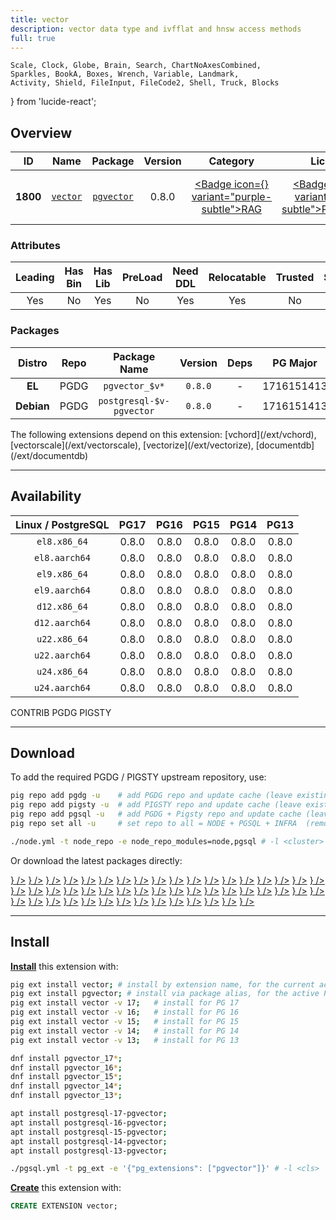 ```yaml
---
title: vector
description: vector data type and ivfflat and hnsw access methods
full: true
---
```


    Scale, Clock, Globe, Brain, Search, ChartNoAxesCombined,
    Sparkles, BookA, Boxes, Wrench, Variable, Landmark,
    Activity, Shield, FileInput, FileCode2, Shell, Truck, Blocks
} from 'lucide-react';

## Overview

| <TooltipIconButton tooltip="Extension unique identifier" side="top">ID</TooltipIconButton> | <TooltipIconButton tooltip="Extension name" side="top">Name</TooltipIconButton> | <TooltipIconButton tooltip="Package name for installation" side="top">Package</TooltipIconButton> | <TooltipIconButton tooltip="Latest available extension version" side="top">Version</TooltipIconButton> | <TooltipIconButton tooltip="Extension category" side="top">Category</TooltipIconButton> | <TooltipIconButton tooltip="Open source license" side="top">License</TooltipIconButton> | <TooltipIconButton tooltip="Programming language" side="top">Lang</TooltipIconButton> |
|:--------:|:--------:|:----------:|:--------------:|:---------------------------------------:|:------------------------------------------------------:|:----:|
| **1800** | [`vector`](https://github.com/pgvector/pgvector) | [`pgvector`](/ext/vector) | 0.8.0 | <a href="/ext/rag" className="no-underline"><Badge icon={<Brain />} variant="purple-subtle">RAG</Badge></a> | <a href="/ext/list/license#postgresql" className="no-underline"><Badge icon={<Scale />} variant="blue-subtle">PostgreSQL</Badge></a> | <a href="/ext/list/lang#c"><Badge icon={<FileCode2 />} variant="blue-subtle">C</Badge></a> |

### Attributes

| <TooltipIconButton tooltip="The Primary Leading extension in the Package" side="top">Leading</TooltipIconButton> | <TooltipIconButton tooltip="Contains binary utils" side="top">Has Bin</TooltipIconButton> | <TooltipIconButton tooltip="Contains .so shared library files" side="top">Has Lib</TooltipIconButton> | <TooltipIconButton tooltip="Requires preloading via shared_preload_libraries" side="top">PreLoad</TooltipIconButton> | <TooltipIconButton tooltip="Requires CREATE EXTENSION DDL command" side="top">Need DDL</TooltipIconButton> | <TooltipIconButton tooltip="Can be installed in any schema" side="top">Relocatable</TooltipIconButton> | <TooltipIconButton tooltip="Can be created by non-superuser" side="top">Trusted</TooltipIconButton> | <TooltipIconButton tooltip="Schemas used by this extension" side="top">Schemas</TooltipIconButton> |
|:-------:|:-------:|:-------:|:-------:|:--------:|:-----------:|:-------:|:-------:|
| Yes | No | Yes | No | Yes | Yes | No | - |

### Packages

| <TooltipIconButton tooltip="Linux distribution family, EL or Debian" side="top">Distro</TooltipIconButton> | <TooltipIconButton tooltip="Package repository" side="top">Repo</TooltipIconButton> | <TooltipIconButton tooltip="The RPM/DEB Package Name Pattern (replace $v with real pg major)" side="top">Package Name</TooltipIconButton> | <TooltipIconButton tooltip="Latest package version" side="top">Version</TooltipIconButton> | <TooltipIconButton tooltip="RPM/DEB Package dependencies" side="top">Deps</TooltipIconButton> | <TooltipIconButton tooltip="Available in these PostgreSQL Major Versions" side="top">PG Major</TooltipIconButton> |
|:----------:|:--------:|:------------------------:|:-----------:|:------------:|:------------------:|
|   **EL**   | <Badge variant="blue-subtle"><span className="font-bold">PGDG</span></Badge> | `pgvector_$v*` | `0.8.0` | - | <Badge variant="green-subtle">17</Badge><Badge variant="green-subtle">16</Badge><Badge variant="green-subtle">15</Badge><Badge variant="green-subtle">14</Badge><Badge variant="green-subtle">13</Badge> |
| **Debian** | <Badge variant="blue-subtle"><span className="font-bold">PGDG</span></Badge> | `postgresql-$v-pgvector` | `0.8.0` | - | <Badge variant="green-subtle">17</Badge><Badge variant="green-subtle">16</Badge><Badge variant="green-subtle">15</Badge><Badge variant="green-subtle">14</Badge><Badge variant="green-subtle">13</Badge> |


<Callout title="Dependent Extensions" type="info">
    The following extensions depend on this extension: [vchord](/ext/vchord), [vectorscale](/ext/vectorscale), [vectorize](/ext/vectorize), [documentdb](/ext/documentdb)
</Callout>


------

## Availability

| <TooltipIconButton tooltip="Linux Distro Arch / PostgreSQL Major Version" side="top">Linux / PostgreSQL </TooltipIconButton> | **PG17** | **PG16** | **PG15** | **PG14** | **PG13** |
|:-----:|:-----:|:-----:|:-----:|:-----:|:-----:|
| `el8.x86_64` | <Badge variant="blue-subtle">0.8.0</Badge> | <Badge variant="blue-subtle">0.8.0</Badge> | <Badge variant="blue-subtle">0.8.0</Badge> | <Badge variant="blue-subtle">0.8.0</Badge> | <Badge variant="blue-subtle">0.8.0</Badge> |
| `el8.aarch64` | <Badge variant="blue-subtle">0.8.0</Badge> | <Badge variant="blue-subtle">0.8.0</Badge> | <Badge variant="blue-subtle">0.8.0</Badge> | <Badge variant="blue-subtle">0.8.0</Badge> | <Badge variant="blue-subtle">0.8.0</Badge> |
| `el9.x86_64` | <Badge variant="blue-subtle">0.8.0</Badge> | <Badge variant="blue-subtle">0.8.0</Badge> | <Badge variant="blue-subtle">0.8.0</Badge> | <Badge variant="blue-subtle">0.8.0</Badge> | <Badge variant="blue-subtle">0.8.0</Badge> |
| `el9.aarch64` | <Badge variant="blue-subtle">0.8.0</Badge> | <Badge variant="blue-subtle">0.8.0</Badge> | <Badge variant="blue-subtle">0.8.0</Badge> | <Badge variant="blue-subtle">0.8.0</Badge> | <Badge variant="blue-subtle">0.8.0</Badge> |
| `d12.x86_64` | <Badge variant="blue-subtle">0.8.0</Badge> | <Badge variant="blue-subtle">0.8.0</Badge> | <Badge variant="blue-subtle">0.8.0</Badge> | <Badge variant="blue-subtle">0.8.0</Badge> | <Badge variant="blue-subtle">0.8.0</Badge> |
| `d12.aarch64` | <Badge variant="blue-subtle">0.8.0</Badge> | <Badge variant="blue-subtle">0.8.0</Badge> | <Badge variant="blue-subtle">0.8.0</Badge> | <Badge variant="blue-subtle">0.8.0</Badge> | <Badge variant="blue-subtle">0.8.0</Badge> |
| `u22.x86_64` | <Badge variant="blue-subtle">0.8.0</Badge> | <Badge variant="blue-subtle">0.8.0</Badge> | <Badge variant="blue-subtle">0.8.0</Badge> | <Badge variant="blue-subtle">0.8.0</Badge> | <Badge variant="blue-subtle">0.8.0</Badge> |
| `u22.aarch64` | <Badge variant="blue-subtle">0.8.0</Badge> | <Badge variant="blue-subtle">0.8.0</Badge> | <Badge variant="blue-subtle">0.8.0</Badge> | <Badge variant="blue-subtle">0.8.0</Badge> | <Badge variant="blue-subtle">0.8.0</Badge> |
| `u24.x86_64` | <Badge variant="blue-subtle">0.8.0</Badge> | <Badge variant="blue-subtle">0.8.0</Badge> | <Badge variant="blue-subtle">0.8.0</Badge> | <Badge variant="blue-subtle">0.8.0</Badge> | <Badge variant="blue-subtle">0.8.0</Badge> |
| `u24.aarch64` | <Badge variant="blue-subtle">0.8.0</Badge> | <Badge variant="blue-subtle">0.8.0</Badge> | <Badge variant="blue-subtle">0.8.0</Badge> | <Badge variant="blue-subtle">0.8.0</Badge> | <Badge variant="blue-subtle">0.8.0</Badge> |

<Badge variant="green-subtle"><span className="font-black">CONTRIB</span></Badge> <Badge variant="blue-subtle"><span className="font-black">PGDG</span></Badge> <Badge variant="amber-subtle"><span className="font-black">PIGSTY</span></Badge>

------

## Download

To add the required PGDG / PIGSTY upstream repository, use:

```bash tab="pig"
pig repo add pgdg -u    # add PGDG repo and update cache (leave existing repos)
pig repo add pigsty -u  # add PIGSTY repo and update cache (leave existing repos)
pig repo add pgsql -u   # add PGDG + Pigsty repo and update cache (leave existing repos)
pig repo set all -u     # set repo to all = NODE + PGSQL + INFRA  (remove existing repos)
```
```bash tab="pigsty"
./node.yml -t node_repo -e node_repo_modules=node,pgsql # -l <cluster>
```

Or download the latest packages directly:

<Files>
    <Folder name="el8.x86_64">
        <a href="https://download.postgresql.org/pub/repos/yum/17/redhat/rhel-8-x86_64/pgvector_17-0.8.0-1PGDG.rhel8.x86_64.rpm"><File name="pgvector_17-0.8.0-1PGDG.rhel8.x86_64.rpm" icon={<Package className="text-emerald-500" />} /></a>
        <a href="https://download.postgresql.org/pub/repos/yum/16/redhat/rhel-8-x86_64/pgvector_16-0.8.0-1PGDG.rhel8.x86_64.rpm"><File name="pgvector_16-0.8.0-1PGDG.rhel8.x86_64.rpm" icon={<Package className="text-emerald-500" />} /></a>
        <a href="https://download.postgresql.org/pub/repos/yum/15/redhat/rhel-8-x86_64/pgvector_15-0.8.0-1PGDG.rhel8.x86_64.rpm"><File name="pgvector_15-0.8.0-1PGDG.rhel8.x86_64.rpm" icon={<Package className="text-emerald-500" />} /></a>
        <a href="https://download.postgresql.org/pub/repos/yum/14/redhat/rhel-8-x86_64/pgvector_14-0.8.0-1PGDG.rhel8.x86_64.rpm"><File name="pgvector_14-0.8.0-1PGDG.rhel8.x86_64.rpm" icon={<Package className="text-emerald-500" />} /></a>
        <a href="https://download.postgresql.org/pub/repos/yum/13/redhat/rhel-8-x86_64/pgvector_13-0.8.0-1PGDG.rhel8.x86_64.rpm"><File name="pgvector_13-0.8.0-1PGDG.rhel8.x86_64.rpm" icon={<Package className="text-emerald-500" />} /></a>
    </Folder>
    <Folder name="el8.aarch64">
        <a href="https://download.postgresql.org/pub/repos/yum/17/redhat/rhel-8-aarch64/pgvector_17-0.8.0-1PGDG.rhel8.aarch64.rpm"><File name="pgvector_17-0.8.0-1PGDG.rhel8.aarch64.rpm" icon={<Package className="text-orange-500" />} /></a>
        <a href="https://download.postgresql.org/pub/repos/yum/16/redhat/rhel-8-aarch64/pgvector_16-0.8.0-1PGDG.rhel8.aarch64.rpm"><File name="pgvector_16-0.8.0-1PGDG.rhel8.aarch64.rpm" icon={<Package className="text-orange-500" />} /></a>
        <a href="https://download.postgresql.org/pub/repos/yum/15/redhat/rhel-8-aarch64/pgvector_15-0.8.0-1PGDG.rhel8.aarch64.rpm"><File name="pgvector_15-0.8.0-1PGDG.rhel8.aarch64.rpm" icon={<Package className="text-orange-500" />} /></a>
        <a href="https://download.postgresql.org/pub/repos/yum/14/redhat/rhel-8-aarch64/pgvector_14-0.8.0-1PGDG.rhel8.aarch64.rpm"><File name="pgvector_14-0.8.0-1PGDG.rhel8.aarch64.rpm" icon={<Package className="text-orange-500" />} /></a>
        <a href="https://download.postgresql.org/pub/repos/yum/13/redhat/rhel-8-aarch64/pgvector_13-0.8.0-1PGDG.rhel8.aarch64.rpm"><File name="pgvector_13-0.8.0-1PGDG.rhel8.aarch64.rpm" icon={<Package className="text-orange-500" />} /></a>
    </Folder>
    <Folder name="el9.x86_64">
        <a href="https://download.postgresql.org/pub/repos/yum/17/redhat/rhel-9-x86_64/pgvector_17-0.8.0-1PGDG.rhel9.x86_64.rpm"><File name="pgvector_17-0.8.0-1PGDG.rhel9.x86_64.rpm" icon={<Package className="text-emerald-500" />} /></a>
        <a href="https://download.postgresql.org/pub/repos/yum/16/redhat/rhel-9-x86_64/pgvector_16-0.8.0-1PGDG.rhel9.x86_64.rpm"><File name="pgvector_16-0.8.0-1PGDG.rhel9.x86_64.rpm" icon={<Package className="text-emerald-500" />} /></a>
        <a href="https://download.postgresql.org/pub/repos/yum/15/redhat/rhel-9-x86_64/pgvector_15-0.8.0-1PGDG.rhel9.x86_64.rpm"><File name="pgvector_15-0.8.0-1PGDG.rhel9.x86_64.rpm" icon={<Package className="text-emerald-500" />} /></a>
        <a href="https://download.postgresql.org/pub/repos/yum/14/redhat/rhel-9-x86_64/pgvector_14-0.8.0-1PGDG.rhel9.x86_64.rpm"><File name="pgvector_14-0.8.0-1PGDG.rhel9.x86_64.rpm" icon={<Package className="text-emerald-500" />} /></a>
        <a href="https://download.postgresql.org/pub/repos/yum/13/redhat/rhel-9-x86_64/pgvector_13-0.8.0-1PGDG.rhel9.x86_64.rpm"><File name="pgvector_13-0.8.0-1PGDG.rhel9.x86_64.rpm" icon={<Package className="text-emerald-500" />} /></a>
    </Folder>
    <Folder name="el9.aarch64">
        <a href="https://download.postgresql.org/pub/repos/yum/17/redhat/rhel-9-aarch64/pgvector_17-0.8.0-1PGDG.rhel9.aarch64.rpm"><File name="pgvector_17-0.8.0-1PGDG.rhel9.aarch64.rpm" icon={<Package className="text-orange-500" />} /></a>
        <a href="https://download.postgresql.org/pub/repos/yum/16/redhat/rhel-9-aarch64/pgvector_16-0.8.0-1PGDG.rhel9.aarch64.rpm"><File name="pgvector_16-0.8.0-1PGDG.rhel9.aarch64.rpm" icon={<Package className="text-orange-500" />} /></a>
        <a href="https://download.postgresql.org/pub/repos/yum/15/redhat/rhel-9-aarch64/pgvector_15-0.8.0-1PGDG.rhel9.aarch64.rpm"><File name="pgvector_15-0.8.0-1PGDG.rhel9.aarch64.rpm" icon={<Package className="text-orange-500" />} /></a>
        <a href="https://download.postgresql.org/pub/repos/yum/14/redhat/rhel-9-aarch64/pgvector_14-0.8.0-1PGDG.rhel9.aarch64.rpm"><File name="pgvector_14-0.8.0-1PGDG.rhel9.aarch64.rpm" icon={<Package className="text-orange-500" />} /></a>
        <a href="https://download.postgresql.org/pub/repos/yum/13/redhat/rhel-9-aarch64/pgvector_13-0.8.0-1PGDG.rhel9.aarch64.rpm"><File name="pgvector_13-0.8.0-1PGDG.rhel9.aarch64.rpm" icon={<Package className="text-orange-500" />} /></a>
    </Folder>
    <Folder name="d12.x86_64">
        <a href="https://apt.postgresql.org/pub/repos/apt/pool/main/p/pgvector/postgresql-17-pgvector_0.8.0-1.pgdg120+1_arm64.deb"><File name="postgresql-17-pgvector_0.8.0-1.pgdg120+1_arm64.deb" icon={<Box className="text-emerald-500" />} /></a>
        <a href="https://apt.postgresql.org/pub/repos/apt/pool/main/p/pgvector/postgresql-16-pgvector_0.8.0-1.pgdg120+1_arm64.deb"><File name="postgresql-16-pgvector_0.8.0-1.pgdg120+1_arm64.deb" icon={<Box className="text-emerald-500" />} /></a>
        <a href="https://apt.postgresql.org/pub/repos/apt/pool/main/p/pgvector/postgresql-15-pgvector_0.8.0-1.pgdg120+1_arm64.deb"><File name="postgresql-15-pgvector_0.8.0-1.pgdg120+1_arm64.deb" icon={<Box className="text-emerald-500" />} /></a>
        <a href="https://apt.postgresql.org/pub/repos/apt/pool/main/p/pgvector/postgresql-14-pgvector_0.8.0-1.pgdg120+1_arm64.deb"><File name="postgresql-14-pgvector_0.8.0-1.pgdg120+1_arm64.deb" icon={<Box className="text-emerald-500" />} /></a>
        <a href="https://apt.postgresql.org/pub/repos/apt/pool/main/p/pgvector/postgresql-13-pgvector_0.8.0-1.pgdg120+1_arm64.deb"><File name="postgresql-13-pgvector_0.8.0-1.pgdg120+1_arm64.deb" icon={<Box className="text-emerald-500" />} /></a>
    </Folder>
    <Folder name="d12.aarch64">
        <a href="https://apt.postgresql.org/pub/repos/apt/pool/main/p/pgvector/postgresql-17-pgvector_0.8.0-1.pgdg120+1_amd64.deb"><File name="postgresql-17-pgvector_0.8.0-1.pgdg120+1_amd64.deb" icon={<Box className="text-orange-500" />} /></a>
        <a href="https://apt.postgresql.org/pub/repos/apt/pool/main/p/pgvector/postgresql-16-pgvector_0.8.0-1.pgdg120+1_amd64.deb"><File name="postgresql-16-pgvector_0.8.0-1.pgdg120+1_amd64.deb" icon={<Box className="text-orange-500" />} /></a>
        <a href="https://apt.postgresql.org/pub/repos/apt/pool/main/p/pgvector/postgresql-15-pgvector_0.8.0-1.pgdg120+1_amd64.deb"><File name="postgresql-15-pgvector_0.8.0-1.pgdg120+1_amd64.deb" icon={<Box className="text-orange-500" />} /></a>
        <a href="https://apt.postgresql.org/pub/repos/apt/pool/main/p/pgvector/postgresql-14-pgvector_0.8.0-1.pgdg120+1_amd64.deb"><File name="postgresql-14-pgvector_0.8.0-1.pgdg120+1_amd64.deb" icon={<Box className="text-orange-500" />} /></a>
        <a href="https://apt.postgresql.org/pub/repos/apt/pool/main/p/pgvector/postgresql-13-pgvector_0.8.0-1.pgdg120+1_amd64.deb"><File name="postgresql-13-pgvector_0.8.0-1.pgdg120+1_amd64.deb" icon={<Box className="text-orange-500" />} /></a>
    </Folder>
    <Folder name="u22.x86_64">
        <a href="https://apt.postgresql.org/pub/repos/apt/pool/main/p/pgvector/postgresql-17-pgvector_0.8.0-1.pgdg22.04+1_amd64.deb"><File name="postgresql-17-pgvector_0.8.0-1.pgdg22.04+1_amd64.deb" icon={<Box className="text-emerald-500" />} /></a>
        <a href="https://apt.postgresql.org/pub/repos/apt/pool/main/p/pgvector/postgresql-16-pgvector_0.8.0-1.pgdg22.04+1_amd64.deb"><File name="postgresql-16-pgvector_0.8.0-1.pgdg22.04+1_amd64.deb" icon={<Box className="text-emerald-500" />} /></a>
        <a href="https://apt.postgresql.org/pub/repos/apt/pool/main/p/pgvector/postgresql-15-pgvector_0.8.0-1.pgdg22.04+1_amd64.deb"><File name="postgresql-15-pgvector_0.8.0-1.pgdg22.04+1_amd64.deb" icon={<Box className="text-emerald-500" />} /></a>
        <a href="https://apt.postgresql.org/pub/repos/apt/pool/main/p/pgvector/postgresql-14-pgvector_0.8.0-1.pgdg22.04+1_amd64.deb"><File name="postgresql-14-pgvector_0.8.0-1.pgdg22.04+1_amd64.deb" icon={<Box className="text-emerald-500" />} /></a>
        <a href="https://apt.postgresql.org/pub/repos/apt/pool/main/p/pgvector/postgresql-13-pgvector_0.8.0-1.pgdg22.04+1_amd64.deb"><File name="postgresql-13-pgvector_0.8.0-1.pgdg22.04+1_amd64.deb" icon={<Box className="text-emerald-500" />} /></a>
    </Folder>
    <Folder name="u22.aarch64">
        <a href="https://apt.postgresql.org/pub/repos/apt/pool/main/p/pgvector/postgresql-17-pgvector_0.8.0-1.pgdg22.04+1_arm64.deb"><File name="postgresql-17-pgvector_0.8.0-1.pgdg22.04+1_arm64.deb" icon={<Box className="text-orange-500" />} /></a>
        <a href="https://apt.postgresql.org/pub/repos/apt/pool/main/p/pgvector/postgresql-16-pgvector_0.8.0-1.pgdg22.04+1_arm64.deb"><File name="postgresql-16-pgvector_0.8.0-1.pgdg22.04+1_arm64.deb" icon={<Box className="text-orange-500" />} /></a>
        <a href="https://apt.postgresql.org/pub/repos/apt/pool/main/p/pgvector/postgresql-15-pgvector_0.8.0-1.pgdg22.04+1_arm64.deb"><File name="postgresql-15-pgvector_0.8.0-1.pgdg22.04+1_arm64.deb" icon={<Box className="text-orange-500" />} /></a>
        <a href="https://apt.postgresql.org/pub/repos/apt/pool/main/p/pgvector/postgresql-14-pgvector_0.8.0-1.pgdg22.04+1_arm64.deb"><File name="postgresql-14-pgvector_0.8.0-1.pgdg22.04+1_arm64.deb" icon={<Box className="text-orange-500" />} /></a>
        <a href="https://apt.postgresql.org/pub/repos/apt/pool/main/p/pgvector/postgresql-13-pgvector_0.8.0-1.pgdg22.04+1_arm64.deb"><File name="postgresql-13-pgvector_0.8.0-1.pgdg22.04+1_arm64.deb" icon={<Box className="text-orange-500" />} /></a>
    </Folder>
    <Folder name="u24.x86_64">
        <a href="https://apt.postgresql.org/pub/repos/apt/pool/main/p/pgvector/postgresql-17-pgvector_0.8.0-1.pgdg24.04+1_amd64.deb"><File name="postgresql-17-pgvector_0.8.0-1.pgdg24.04+1_amd64.deb" icon={<Box className="text-emerald-500" />} /></a>
        <a href="https://apt.postgresql.org/pub/repos/apt/pool/main/p/pgvector/postgresql-16-pgvector_0.8.0-1.pgdg24.04+1_amd64.deb"><File name="postgresql-16-pgvector_0.8.0-1.pgdg24.04+1_amd64.deb" icon={<Box className="text-emerald-500" />} /></a>
        <a href="https://apt.postgresql.org/pub/repos/apt/pool/main/p/pgvector/postgresql-15-pgvector_0.8.0-1.pgdg24.04+1_amd64.deb"><File name="postgresql-15-pgvector_0.8.0-1.pgdg24.04+1_amd64.deb" icon={<Box className="text-emerald-500" />} /></a>
        <a href="https://apt.postgresql.org/pub/repos/apt/pool/main/p/pgvector/postgresql-14-pgvector_0.8.0-1.pgdg24.04+1_amd64.deb"><File name="postgresql-14-pgvector_0.8.0-1.pgdg24.04+1_amd64.deb" icon={<Box className="text-emerald-500" />} /></a>
        <a href="https://apt.postgresql.org/pub/repos/apt/pool/main/p/pgvector/postgresql-13-pgvector_0.8.0-1.pgdg24.04+1_amd64.deb"><File name="postgresql-13-pgvector_0.8.0-1.pgdg24.04+1_amd64.deb" icon={<Box className="text-emerald-500" />} /></a>
    </Folder>
    <Folder name="u24.aarch64">
        <a href="https://apt.postgresql.org/pub/repos/apt/pool/main/p/pgvector/postgresql-17-pgvector_0.8.0-1.pgdg24.04+1_arm64.deb"><File name="postgresql-17-pgvector_0.8.0-1.pgdg24.04+1_arm64.deb" icon={<Box className="text-orange-500" />} /></a>
        <a href="https://apt.postgresql.org/pub/repos/apt/pool/main/p/pgvector/postgresql-16-pgvector_0.8.0-1.pgdg24.04+1_arm64.deb"><File name="postgresql-16-pgvector_0.8.0-1.pgdg24.04+1_arm64.deb" icon={<Box className="text-orange-500" />} /></a>
        <a href="https://apt.postgresql.org/pub/repos/apt/pool/main/p/pgvector/postgresql-15-pgvector_0.8.0-1.pgdg24.04+1_arm64.deb"><File name="postgresql-15-pgvector_0.8.0-1.pgdg24.04+1_arm64.deb" icon={<Box className="text-orange-500" />} /></a>
        <a href="https://apt.postgresql.org/pub/repos/apt/pool/main/p/pgvector/postgresql-14-pgvector_0.8.0-1.pgdg24.04+1_arm64.deb"><File name="postgresql-14-pgvector_0.8.0-1.pgdg24.04+1_arm64.deb" icon={<Box className="text-orange-500" />} /></a>
        <a href="https://apt.postgresql.org/pub/repos/apt/pool/main/p/pgvector/postgresql-13-pgvector_0.8.0-1.pgdg24.04+1_arm64.deb"><File name="postgresql-13-pgvector_0.8.0-1.pgdg24.04+1_arm64.deb" icon={<Box className="text-orange-500" />} /></a>
    </Folder>
</Files>

------

## Install

[**Install**](/docs/pgsql/ext/install) this extension with:

```bash tab="pig"
pig ext install vector; # install by extension name, for the current active PG version
pig ext install pgvector; # install via package alias, for the active PG version
pig ext install vector -v 17;   # install for PG 17
pig ext install vector -v 16;   # install for PG 16
pig ext install vector -v 15;   # install for PG 15
pig ext install vector -v 14;   # install for PG 14
pig ext install vector -v 13;   # install for PG 13
```
```bash tab="yum" 
dnf install pgvector_17*;
dnf install pgvector_16*;
dnf install pgvector_15*;
dnf install pgvector_14*;
dnf install pgvector_13*;
```
```bash tab="apt" 
apt install postgresql-17-pgvector;
apt install postgresql-16-pgvector;
apt install postgresql-15-pgvector;
apt install postgresql-14-pgvector;
apt install postgresql-13-pgvector;
```
```bash tab="ansible"
./pgsql.yml -t pg_ext -e '{"pg_extensions": ["pgvector"]}' # -l <cls>
```

[**Create**](/docs/pgsql/ext/create) this extension with:

```sql
CREATE EXTENSION vector;
```


